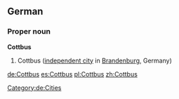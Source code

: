 ==German==
{{wikipedia|lang=de}}
===Proper noun===
'''Cottbus'''
# Cottbus ([[independent city]] in [[Brandenburg]], Germany)

[[Category:de:Cities]]

[[de:Cottbus]]
[[es:Cottbus]]
[[pl:Cottbus]]
[[zh:Cottbus]]